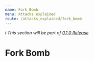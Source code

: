 ```yaml
---
name: Fork Bomb
menu: Attacks explained
route: /attacks_explained/fork_bomb
---
```


_ℹ️ This section will be part of [0.1.0 Release](https://github.com/guidesmiths/cybersecurity-handbook/issues/41)_

# Fork Bomb
